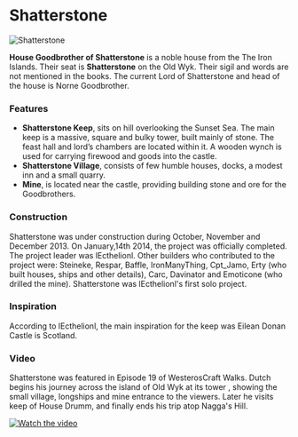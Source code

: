 

# Shatterstone

<Image src="https://cdn.sanity.io/images/1as7cn02/production/36c7c78f369261a1446644960c96a348ea920e10-1920x1017.png?w=976&h=350&fit=crop&crop=center&auto=format" alt="Shatterstone" width={976} height={350}  />

<ProjectDetails
  floatRight
  region="Iron Islands"
  house="House Goodbrother"
  type="Keep"
  status="Completed"
  warp="/warp shatterstone"
  projectLead="lEcthelionl"
  dateStarted="October 8, 2013"
  dateCompleted="October 8, 2013"
/>

**House Goodbrother of Shatterstone** is a noble house from the The Iron Islands. Their seat is **Shatterstone** on the Old Wyk. Their sigil and words are not mentioned in the books. The current Lord of Shatterstone and head of the house is Norne Goodbrother.

### Features

* **Shatterstone Keep**, sits on hill overlooking the Sunset Sea. The main keep is a massive, square and bulky tower, built mainly of stone. The feast hall and lord’s chambers are located within it. A wooden wynch is used for carrying firewood and goods into the castle.
* **Shatterstone Village**, consists of few humble houses, docks, a modest inn and a small quarry.
* **Mine**, is located near the castle, providing building stone and ore for the Goodbrothers.

### Construction

Shatterstone was under construction during October, November and December 2013. On January,14th 2014, the project was officially completed. The project leader was lEcthelionl. Other builders who contributed to the project were: Steineke, Respar, Baffle, IronManyThing, Cpt_Jamo, Erty (who built houses, ships and other details), Carc, Davinator and Emoticone (who drilled the mine). Shatterstone was lEcthelionl's first solo project.  


### Inspiration

According to lEcthelionl, the main inspiration for the keep was Eilean Donan Castle is Scotland.

### Video

Shatterstone was featured in Episode 19 of WesterosCraft Walks. Dutch begins his journey across the island of Old Wyk at its tower , showing the small village, longships and mine entrance to the viewers. Later he visits keep of House Drumm, and finally ends his trip atop Nagga's Hill.  



[![Watch the video](https://img.youtube.com/vi/b4Exeg8eiHU/0.jpg)](https://www.youtube.com/embed/b4Exeg8eiHU)